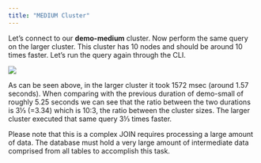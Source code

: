 ```yaml
---
title: "MEDIUM Cluster"
---
```


Let’s connect to our **demo-medium** cluster. Now perform the same query on the larger cluster.
This cluster has 10 nodes and should be around 10 times faster. Let’s run the query again
through the CLI.

<Frame caption="Query duration for demo-medium">
  <img src="/path/medium-cluster.png" />
</Frame>

As can be seen above, in the larger cluster it took 1572 msec (around 1.57 seconds). When comparing with the previous duration of demo-small of roughly 5.25 seconds we can see that the ratio between the two durations is 3⅓ (=3.34) which is 10:3, the ratio between the cluster sizes. The larger cluster executed that same query 3⅓ times faster.

Please note that this is a complex JOIN requires processing a large amount of data. The database must hold a very large amount of intermediate data comprised from all tables to accomplish this task.